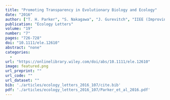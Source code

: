 ```yaml
---
title: "Promoting Transparency in Evolutionary Biology and Ecology"
date: "2016"
author: ["T. H. Parker", "S. Nakagawa", "J. Gurevitch", "IIEE (Improving Inference in Evolutionary Biology", "cology) workshop participants"]
publication: "Ecology Letters"
volume: "19"
number: "7"
pages: "726-728"
doi: "10.1111/ele.12610"
abstract: "none"
categories: 
  - 
url: "https://onlinelibrary.wiley.com/doi/abs/10.1111/ele.12610"
image: featured.png
url_preprint: ""
url_code: ""
url_dataset: ""
bib: './articles/ecology_letters_2016_107/cite.bib'
pdf: './articles/ecology_letters_2016_107/Parker_et_al_2016.pdf'
---
```

